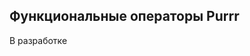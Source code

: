 ## Функциональные операторы Purrr

::: {.callout-important title="Состояние разработки"}
В разработке
:::

